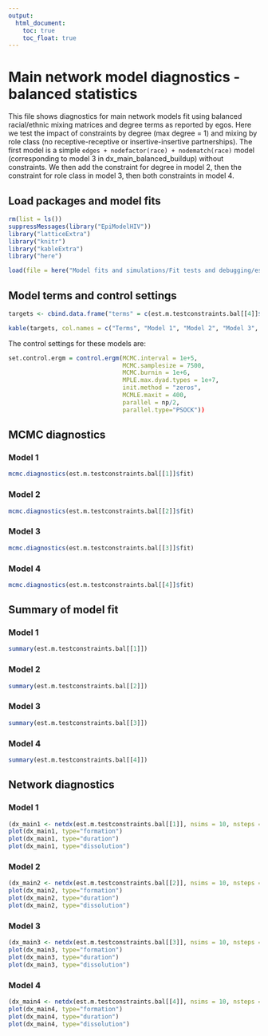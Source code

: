 ```yaml
---
output:
  html_document:
    toc: true
    toc_float: true
---
```

# Main network model diagnostics - balanced statistics
This file shows diagnostics for main network models fit using balanced racial/ethnic mixing matrices and degree terms as reported by egos. Here we test the impact of constraints by degree (max degree = 1) and mixing by role class (no receptive-receptive or insertive-insertive partnerships). The first model is a simple `edges + nodefactor(race) + nodematch(race)` model (corresponding to model 3 in dx_main_balanced_buildup) without constraints. We then add the constraint for degree in model 2, then the constraint for role class in model 3, then both constraints in model 4.

## Load packages and model fits
```r
rm(list = ls())
suppressMessages(library("EpiModelHIV"))
library("latticeExtra")
library("knitr")
library("kableExtra")
library("here")

load(file = here("Model fits and simulations/Fit tests and debugging/est/fit.m.testconstraints.bal.rda"))

```

## Model terms and control settings
```r
targets <- cbind.data.frame("terms" = c(est.m.testconstraints.bal[[4]]$target.stats.names, "degrange", "nodematch.role.class.I", "nodematch.role.class.R"), "stats.1" = round(c(est.m.testconstraints.bal[[1]]$target.stats, rep(NA,3)),1), "stats.2" = round(c(est.m.testconstraints.bal[[2]]$target.stats, rep(NA, 2)),1), "stats.3" = round(c(est.m.testconstraints.bal[[3]]$target.stats, NA, -Inf, -Inf),1), "stats.4" = round(c(est.m.testconstraints.bal[[4]]$target.stats, -Inf, -Inf),1))

kable(targets, col.names = c("Terms", "Model 1", "Model 2", "Model 3", "Model 4"), caption="Model terms and target statistics") %>% kable_styling(full_width=F, position="center")
```

The control settings for these models are:
```r
set.control.ergm = control.ergm(MCMC.interval = 1e+5,
                                MCMC.samplesize = 7500,
                                MCMC.burnin = 1e+6,
                                MPLE.max.dyad.types = 1e+7,
                                init.method = "zeros",
                                MCMLE.maxit = 400,
                                parallel = np/2, 
                                parallel.type="PSOCK"))
```

## MCMC diagnostics

### Model 1
```r
mcmc.diagnostics(est.m.testconstraints.bal[[1]]$fit)
```

### Model 2
```r
mcmc.diagnostics(est.m.testconstraints.bal[[2]]$fit)
```

### Model 3
```r
mcmc.diagnostics(est.m.testconstraints.bal[[3]]$fit)
```

### Model 4
```r
mcmc.diagnostics(est.m.testconstraints.bal[[4]]$fit)
```

## Summary of model fit

### Model 1
```r
summary(est.m.testconstraints.bal[[1]])
```

### Model 2
```r
summary(est.m.testconstraints.bal[[2]])
```

### Model 3
```r
summary(est.m.testconstraints.bal[[3]])
```

### Model 4
```r
summary(est.m.testconstraints.bal[[4]])
```

## Network diagnostics

### Model 1
```r
(dx_main1 <- netdx(est.m.testconstraints.bal[[1]], nsims = 10, nsteps = 1000, ncores = 4, nwstats.formula = est.m.testconstraints.bal[[4]]$formation))
plot(dx_main1, type="formation")
plot(dx_main1, type="duration")
plot(dx_main1, type="dissolution")
```

### Model 2
```r
(dx_main2 <- netdx(est.m.testconstraints.bal[[2]], nsims = 10, nsteps = 1000, ncores = 4, nwstats.formula = est.m.testconstraints.bal[[4]]$formation))
plot(dx_main2, type="formation")
plot(dx_main2, type="duration")
plot(dx_main2, type="dissolution")
```

### Model 3
```r
(dx_main3 <- netdx(est.m.testconstraints.bal[[3]], nsims = 10, nsteps = 1000, ncores = 4, nwstats.formula = est.m.testconstraints.bal[[4]]$formation))
plot(dx_main3, type="formation")
plot(dx_main3, type="duration")
plot(dx_main3, type="dissolution")
```

### Model 4
```r
(dx_main4 <- netdx(est.m.testconstraints.bal[[4]], nsims = 10, nsteps = 1000, ncores = 4, nwstats.formula = est.m.testconstraints.bal[[4]]$formation))
plot(dx_main4, type="formation")
plot(dx_main4, type="duration")
plot(dx_main4, type="dissolution")
```
